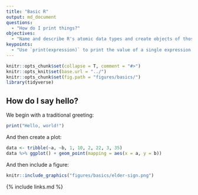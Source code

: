 ```yaml
---
title: "Basic R"
output: md_document
questions:
  - "How do I print things?"
objectives:
  - "Name and describe R's atomic data types and create objects of those types."
keypoints:
  - "Use `print(expression)` to print the value of a single expression."
---
```


```r
knitr::opts_chunk$set(collapse = T, comment = "#>")
knitr::opts_knit$set(base.url = "../")
knitr::opts_chunk$set(fig.path = "figures/basics/")
library(tidyverse)
```

## How do I say hello?

We begin with a traditional greeting:

```r
print("Hello, world!")
```

And then create a plot:

```r
data <- tribble(~a, ~b, 1, 10, 2, 22, 3, 35)
data %>% ggplot() + geom_point(mapping = aes(x = a, y = b))
```

And then include a figure:

```r
knitr::include_graphics("figures/basics/elder-sign.png")
```

{% include links.md %}

